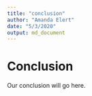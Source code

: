 ```yaml
---
title: "conclusion"
author: "Amanda Elert"
date: "5/3/2020"
output: md_document
---
```


# Conclusion
Our conclusion will go here.
